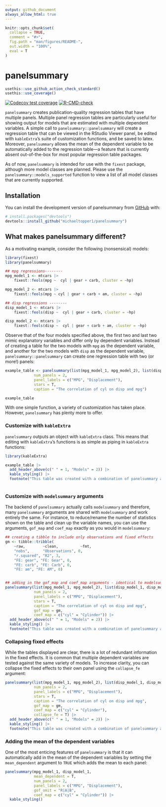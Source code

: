 ```yaml
---
output: github_document
always_allow_html: true
---
```


<!-- README.md is generated from README.Rmd. Please edit that file -->

```r
knitr::opts_chunk$set(
  collapse = TRUE,
  comment = "#>",
  fig.path = "man/figures/README-",
  out.width = "100%",
  eval = T
)
```

# panelsummary

<!-- badges: start -->
```r
usethis::use_github_action_check_standard()
usethis::use_coverage()
```

[![Codecov test coverage](https://codecov.io/gh/michaeltopper1/panelsummary/branch/master/graph/badge.svg)](https://app.codecov.io/gh/michaeltopper1/panelsummary?branch=master)
[![R-CMD-check](https://github.com/michaeltopper1/panelsummary/actions/workflows/R-CMD-check.yaml/badge.svg)](https://github.com/michaeltopper1/panelsummary/actions/workflows/R-CMD-check.yaml)
<!-- badges: end -->

`panelsummary` creates publication-quality regression tables that have multiple panels. Multiple panel regression tables are particularly useful for showing output for models that are estimated with multiple dependent variables. A simple call to `panelsummary::panelsummary` will create a regression table that can be viewed in the RStudio Viewer panel, be edited with `kableExtra`'s suite of customization functions, and be saved to latex. Moreover, `panelsummary` allows the mean of the dependent variable to be automatically added to the regression table—a feature that is currently absent out-of-the-box for most popular regression table packages. 

As of now, `panelsummary` is intended for use with the `fixest` package, although more model classes are planned. Please use the `panelsummary::models_supported` function to view a list of all model classes that are currently supported.

## Installation

You can install the development version of panelsummary from [GitHub](https://github.com/) with:

``` r
# install.packages("devtools")
devtools::install_github("michaeltopper1/panelsummary")
```

## What makes panelsummary different?

As a motivating example, consider the following (nonsensical) models:

```r
library(fixest)
library(panelsummary)

## mpg regressions--------
mpg_model_1 <- mtcars |>
    fixest::feols(mpg ~  cyl | gear + carb, cluster = ~hp)

mpg_model_2 <- mtcars |>
    fixest::feols(mpg ~ cyl | gear + carb + am, cluster = ~hp)

## disp regressions --------
disp_model_1 <- mtcars |>
    fixest::feols(disp ~  cyl | gear + carb, cluster = ~hp)

disp_model_2 <- mtcars |>
    fixest::feols(disp ~  cyl | gear + carb + am, cluster = ~hp)


```

Observe that of the four models specified above, the first two and last two mimic explanatory variables and differ only by dependent variables. Instead of creating a table for the two models with `mpg` as the dependent variable, and another for the two models with `disp` as the dependent variable, `panelsummary::panelsummary` can create one regression table with two (or more!) panels: 

```r
example_table <- panelsummary(list(mpg_model_1, mpg_model_2), list(disp_model_1, disp_model_2), 
             num_panels = 2, 
             panel_labels = c("MPG", "Displacement"), 
             stars = T,
             caption = "The correlation of cyl on disp and mpg")

example_table
```
With one simple function, a variety of customization has taken place. However, `panelsummary` has plenty more to offer.

### Customize with `kableExtra`

`panelsummary` outputs an object with `kableExtra` class. This means that editing with `kableExtra`'s functions is as simple as piping in `kableExtra` functions:

```r
library(kableExtra)

example_table |>
  add_header_above(c(" " = 1, "Models" = 2)) |>
  kable_styling() |>
  footnote("This table was created with a combination of panelsummary and kableExtra.")
  
```
### Customize with `modelsummary` arguments

The backend of `panelsummary` actually calls `modelsummary` and therefore, many `panelsummary` arguments are shared with `modelsummary` and work entirely the same. For instance, to reduce/rename the number of statistics shown on the table and clean up the variable names, you can use the arguments, `gof_map` and  `coef_map` exactly as you would in `modelsummary`:

```r
## creating a tibble to include only observations and fixed effects
gm <- tibble::tribble(
    ~raw,        ~clean,          ~fmt,
    "nobs",      "Observations", 0,
    "r.squared", "R2", 3,
    "FE: gear", "FE: Gear", 0,
    "FE: carb", "FE: Carb", 0,
    "FE: am", "FE: AM", 0)


## adding in the gof_map and coef_map arguments - identical to modelsummary
panelsummary(list(mpg_model_1, mpg_model_2), list(disp_model_1, disp_model_2), 
             num_panels = 2, 
             panel_labels = c("MPG", "Displacement"), 
             stars = T,
             caption = "The correlation of cyl on disp and mpg",
             gof_map = gm,
             coef_map = c("cyl" = "Cylinder")) |>
  add_header_above(c(" " = 1, "Models" = 2)) |>
  kable_styling() |>
  footnote("This table was created with a combination of panelsummary and kableExtra.")

```

### Collapsing fixed effects

While the tables displayed are clear, there is a lot of redundant information in the fixed effects. It is common that multiple dependent variables are tested against the same variety of models. To increase clarity, you can collapse the fixed effects to their own panel using the `collapse_fe` argument:

```r
panelsummary(list(mpg_model_1, mpg_model_2), list(disp_model_1, disp_model_2), 
             num_panels = 2, 
             panel_labels = c("MPG", "Displacement"), 
             stars = T,
             caption = "The correlation of cyl on disp and mpg",
             gof_map = gm,
             coef_map = c("cyl" = "Cylinder"),
             collapse_fe = T) |>
  add_header_above(c(" " = 1, "Models" = 2)) |>
  kable_styling() |>
  footnote("This table was created with a combination of panelsummary and kableExtra.")
```


### Adding the mean of the dependent variables

One of the most enticing features of `panelsummary` is that it can automatically add in the mean of the dependent variables by setting the `mean_dependent` argument to `TRUE` which adds the mean to each panel:

```r
panelsummary(mpg_model_1, disp_model_1, 
             mean_dependent = T, 
             num_panels = 2,
             panel_labels = c("MPG", "Displacement"),
             gof_omit = "R|A|B",
             coef_map = c("cyl" = "Cylinder")) |>
  kable_styling()
```



